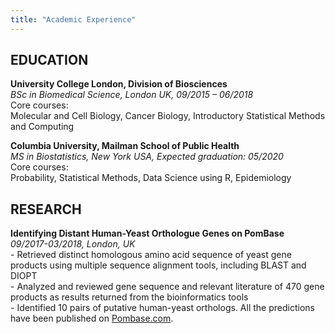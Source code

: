 ```yaml
---
title: "Academic Experience"
---
```


## EDUCATION 
**University College London, Division of Biosciences**\
*BSc in Biomedical Science, London UK, 09/2015 – 06/2018*\
Core courses: \
Molecular and Cell Biology, Cancer Biology, Introductory Statistical Methods and Computing
\n\n

**Columbia University, Mailman School of Public Health**\
*MS in Biostatistics, New York USA, Expected graduation: 05/2020*\
Core courses: \
Probability, Statistical Methods, Data Science using R, Epidemiology


## RESEARCH
**Identifying Distant Human-Yeast Orthologue Genes on PomBase**\
*09/2017-03/2018, London, UK*\
- Retrieved distinct homologous amino acid sequence of yeast gene products using multiple sequence alignment tools, including BLAST and DIOPT \
- Analyzed and reviewed gene sequence and relevant literature of 470 gene products as results returned from the bioinformatics tools \
- Identified 10 pairs of putative human-yeast orthologs. All the predictions have been published on [Pombase.com](https://www.pombase.org/). 